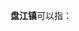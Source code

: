 '''盘江镇'''可以指：
{{PRC admin/disambig|52/02/22/116/000|52/27/23/103/000|53/03/28/103/000}}
{{disambig|cat=三字中国镇名消歧义}}